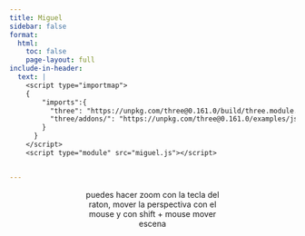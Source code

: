 ```yaml
---
title: Miguel
sidebar: false
format:
  html:
    toc: false
    page-layout: full
include-in-header:
  text: |
    <script type="importmap">
    {
        "imports":{
          "three": "https://unpkg.com/three@0.161.0/build/three.module.js",
          "three/addons/": "https://unpkg.com/three@0.161.0/examples/jsm/"
        }
      }
    </script>
    <script type="module" src="miguel.js"></script>


---
```



<div id="canvas" style="width:50%; margin:0 auto;">

<p style="text-align: center;">puedes hacer zoom con la tecla del raton, mover la perspectiva con el mouse y con shift + mouse mover escena
</p>

</div>


